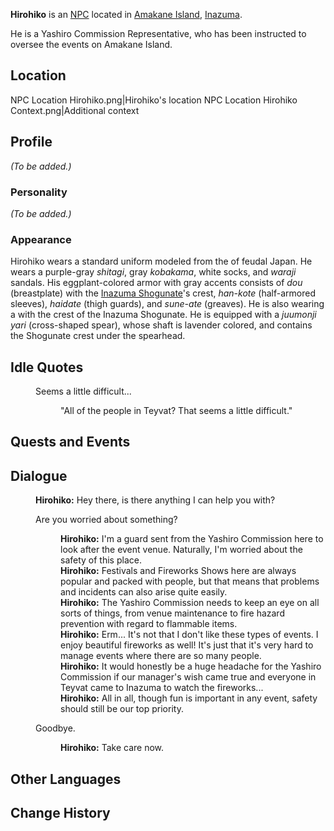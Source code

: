 {{Meta
<!-- REMOVE THIS TEMPLATE AFTER ADDING MISSING INFO -->
|missing_NPC_profile  = yes
}}
{{Character Infobox
|type             = NPC
|image            = NPC Hirohiko.png
|realname         = 
|region           = Inazuma
|affiliation      = Yashiro Commission
|title            = Yashiro Commission Representative
|voiceEN          = 
|voiceCN          = 
|voiceJP          = 
|dialoguereward   = 
}}
'''Hirohiko''' is an [[NPC]] located in [[Amakane Island]], [[Inazuma]].

He is a Yashiro Commission Representative, who has been instructed to oversee the events on Amakane Island.

==Location==
<gallery>
NPC Location Hirohiko.png|Hirohiko's location
NPC Location Hirohiko Context.png|Additional context
</gallery>

==Profile==
<!--detailed story/lore information goes here-->
''(To be added.)''

===Personality===
''(To be added.)''

===Appearance===
Hirohiko wears a standard uniform modeled from the {{Lang|''ashigaru''|ja=足軽}} of feudal Japan. He wears a purple-gray ''shitagi'', gray ''kobakama'', white socks, and ''waraji'' sandals. His eggplant-colored armor with gray accents consists of ''dou'' (breastplate) with the [[Inazuma Shogunate]]'s crest, ''han-kote'' (half-armored sleeves), ''haidate'' (thigh guards), and ''sune-ate'' (greaves). He is also wearing a {{Lang|''jingasa''|ja=陣笠}} with the crest of the Inazuma Shogunate. He is equipped with a ''juumonji yari'' (cross-shaped spear), whose shaft is lavender colored, and contains the Shogunate crest under the spearhead.

==Idle Quotes==
{{Dialogue start}}
: {{DIcon|Idle}} Seems a little difficult...
:: {{A|VO Hirohiko 01.ogg}} "All of the people in Teyvat? That seems a little difficult."
{{Dialogue end}}

==Quests and Events==
{{Quests and Events}}

==Dialogue==
{{Dialogue start}}
:'''Hirohiko:''' Hey there, is there anything I can help you with?
:{{DIcon}} Are you worried about something?
::'''Hirohiko:''' I'm a guard sent from the Yashiro Commission here to look after the event venue. Naturally, I'm worried about the safety of this place.
::'''Hirohiko:''' Festivals and Fireworks Shows here are always popular and packed with people, but that means that problems and incidents can also arise quite easily.
::'''Hirohiko:''' The Yashiro Commission needs to keep an eye on all sorts of things, from venue maintenance to fire hazard prevention with regard to flammable items.
::'''Hirohiko:''' Erm... It's not that I don't like these types of events. I enjoy beautiful fireworks as well! It's just that it's very hard to manage events where there are so many people.
::'''Hirohiko:''' It would honestly be a huge headache for the Yashiro Commission if our manager's wish came true and everyone in Teyvat came to Inazuma to watch the fireworks...
::'''Hirohiko:''' All in all, though fun is important in any event, safety should still be our top priority.
:{{DIcon}} Goodbye.
::'''Hirohiko:''' Take care now.
{{Dialogue end}}

==Other Languages==
{{Other Languages
|default_hidden = 1
|en      = Hirohiko
|zhs     = 博彦
|zhs_rm  = Bóyàn
|zht     = 博彦
|zht_rm  = Bóyàn
|ja      = 博彦
|ja_rm   = Hirohiko
|ko      = 히로히코
|ko_rm   = Hirohiko
|es      = Hirohiko
|fr      = Hirohiko
|ru      = Хирохико
|th      = Hirohiko
|vi      = Hirohiko
|de      = Hirohiko
|id      = Hirohiko
|pt      = Hirohiko
|tr      = Hirohiko
|it      = Hirohiko
}}

==Change History==
{{Change History|2.0}}
<!--
==References==
{{Reflist}}-->